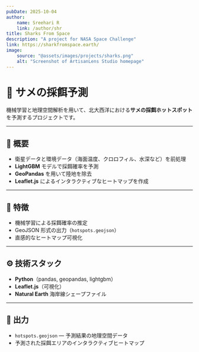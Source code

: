 ```yaml
---
pubDate: 2025-10-04
author:
    name: Sreehari R
    link: /author/shr
title: Sharks From Space
description: "A project for NASA Space Challenge"
link: https://sharkfromspace.earth/
image:
    source: "@assets/images/projects/sharks.png"
    alt: "Screenshot of ArtisanLens Studio homepage"
---
```


# 🦈 サメの採餌予測

機械学習と地理空間解析を用いて、北大西洋における**サメの採餌ホットスポット**を予測するプロジェクトです。

---

## 📌 概要
- 衛星データと環境データ（海面温度、クロロフィル、水深など）を前処理  
- **LightGBM** モデルで採餌確率を予測  
- **GeoPandas** を用いて陸地を除去  
- **Leaflet.js** によるインタラクティブなヒートマップを作成  

---

## 🚀 特徴
- 機械学習による採餌確率の推定  
- GeoJSON 形式の出力（`hotspots.geojson`）  
- 直感的なヒートマップ可視化  

---

## ⚙️ 技術スタック
- **Python**（pandas, geopandas, lightgbm）  
- **Leaflet.js**（可視化）  
- **Natural Earth** 海岸線シェープファイル  

---

## 📂 出力
- `hotspots.geojson` — 予測結果の地理空間データ  
- 予測された採餌エリアのインタラクティブヒートマップ
